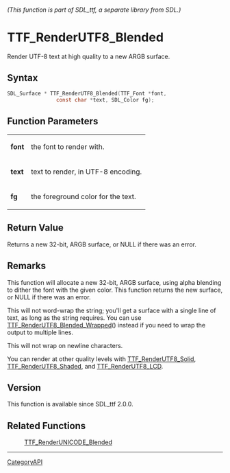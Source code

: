 ====== (This function is part of SDL_ttf, a separate library from SDL.) ======
= TTF_RenderUTF8_Blended =

Render UTF-8 text at high quality to a new ARGB surface.

== Syntax ==

<syntaxhighlight lang='c'>
SDL_Surface * TTF_RenderUTF8_Blended(TTF_Font *font,
                const char *text, SDL_Color fg);
</syntaxhighlight>

== Function Parameters ==

{|
|'''font'''
|the font to render with.
|-
|'''text'''
|text to render, in UTF-8 encoding.
|-
|'''fg'''
|the foreground color for the text.
|}

== Return Value ==

Returns a new 32-bit, ARGB surface, or NULL if there was an error.

== Remarks ==

This function will allocate a new 32-bit, ARGB surface, using alpha
blending to dither the font with the given color. This function returns the
new surface, or NULL if there was an error.

This will not word-wrap the string; you'll get a surface with a single line
of text, as long as the string requires. You can use
[[TTF_RenderUTF8_Blended_Wrapped]]() instead if you need to wrap the output
to multiple lines.

This will not wrap on newline characters.

You can render at other quality levels with [[TTF_RenderUTF8_Solid]],
[[TTF_RenderUTF8_Shaded]], and [[TTF_RenderUTF8_LCD]].

== Version ==

This function is available since SDL_ttf 2.0.0.

== Related Functions ==

:[[TTF_RenderUNICODE_Blended]]

----
[[CategoryAPI]]


